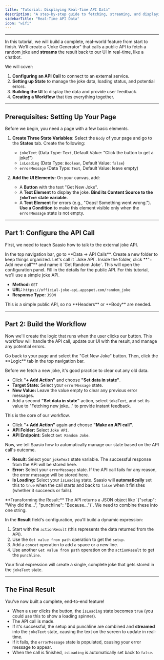 ```yaml
---
title: "Tutorial: Displaying Real-Time API Data"
description: "A step-by-step guide to fetching, streaming, and displaying data from a public API in real-time, complete with loading states and error handling."
sidebarTitle: "Real-Time API Data"
icon: "wifi"
---
```


---

In this tutorial, we will build a complete, real-world feature from start to finish. We'll create a "Joke Generator" that calls a public API to fetch a random joke and **streams** the result back to our UI in real-time, like a chatbot.

We will cover:

1.  **Configuring an API Call** to connect to an external service.
2.  **Setting up State** to manage the joke data, loading status, and potential errors.
3.  **Building the UI** to display the data and provide user feedback.
4.  **Creating a Workflow** that ties everything together.

---

## Prerequisites: Setting Up Your Page

Before we begin, you need a page with a few basic elements.

1.  **Create Three State Variables:** Select the `Body` of your page and go to the **States** tab. Create the following:

    - `jokeText` (Data Type: `Text`, Default Value: "Click the button to get a joke!")
    - `isLoading` (Data Type: `Boolean`, Default Value: `false`)
    - `errorMessage` (Data Type: `Text`, Default Value: leave empty)

2.  **Add the UI Elements:** On your canvas, add:
    - A **Button** with the text "Get New Joke".
    - A **Text Element** to display the joke. **Bind its Content Source to the `jokeText` state variable.**
    - A **Text Element** for errors (e.g., "Oops! Something went wrong."). **Use a Condition** to make this element visible only when the `errorMessage` state is not empty.

---

## Part 1: Configure the API Call

First, we need to teach Saasio how to talk to the external joke API.

<Steps>
<Step title="1. Navigate to API Calls">
In the top navigation bar, go to **Data → API Calls**.
</Step>

<Step title="2. Create an API Folder">
  Create a new folder to keep things organized. Let's call it `Joke API`.
</Step>

<Step title="3. Add a New API Endpoint">
  Inside the folder, click **"+ Add new call"** and name it `Get Random Joke`.
  This will open the configuration panel.
</Step>

<Step title="4. Configure the Endpoint">
Fill in the details for the public API. For this tutorial, we'll use a simple joke API.

- **Method:** `GET`
- **URL:** `https://official-joke-api.appspot.com/random_joke`
- **Response Type:** `JSON`

<Info>
This is a simple public API, so no **Headers** or **Body** are needed.
</Info>
</Step>
</Steps>

---

## Part 2: Build the Workflow

Now we'll create the logic that runs when the user clicks our button. This workflow will handle the API call, update our UI with the result, and manage any potential errors.

<Steps>
<Step title="1. Select the Button and Open the Logic Tab">
Go back to your page and select the "Get New Joke" button. Then, click the **Logic** tab in the top navigation bar.
</Step>

<Step title="2. Clear Old Data (Optional but Recommended)">

Before we fetch a new joke, it's good practice to clear out any old data.

- Click **"+ Add Action"** and choose **"Set data in state"**.
- **Target State:** Select your `errorMessage` state.
- **New Value:** Leave the value empty to clear any previous error messages.
- Add a second **"Set data in state"** action, select `jokeText`, and set its value to "Fetching new joke..." to provide instant feedback.

</Step>

<Step title="3. Add the 'Make an API call' Action">

This is the core of our workflow.

- Click **"+ Add Action"** again and choose **"Make an API call"**.
- **API Folder:** Select `Joke API`.
- **API Endpoint:** Select `Get Random Joke`.

</Step>

<Step title="4. Handle the API Response">

Now, we tell Saasio how to automatically manage our state based on the API call's outcome.

- **Result:** Select your `jokeText` state variable. The successful response from the API will be stored here.
- **Error:** Select your `errorMessage` state. If the API call fails for any reason, the error message will be stored here.
- **Is Loading:** Select your `isLoading` state. Saasio will **automatically** set this to `true` when the call starts and back to `false` when it finishes (whether it succeeds or fails).

<Info>
**Transforming the Result:** The API returns a JSON object like `{"setup": "Why did the...", "punchline": "Because..."}`. We need to combine these into one string.

In the **Result** field's configuration, you'll build a dynamic expression:

1.  Start with the `actionResult` (this represents the data returned from the API).
2.  Use the `Get value from path` operation to get the `setup`.
3.  Add a `concat` operation to add a space or a new line.
4.  Use another `Get value from path` operation on the `actionResult` to get the `punchline`.

Your final expression will create a single, complete joke that gets stored in the `jokeText` state.

</Info>
</Step>
</Steps>

---

## The Final Result

You've now built a complete, end-to-end feature!

- When a user clicks the button, the `isLoading` state becomes `true` (you could use this to show a loading spinner).
- The API call is made.
- If it's successful, the setup and punchline are combined and **streamed** into the `jokeText` state, causing the text on the screen to update in real-time.
- If it fails, the `errorMessage` state is populated, causing your error message to appear.
- When the call is finished, `isLoading` is automatically set back to `false`.

